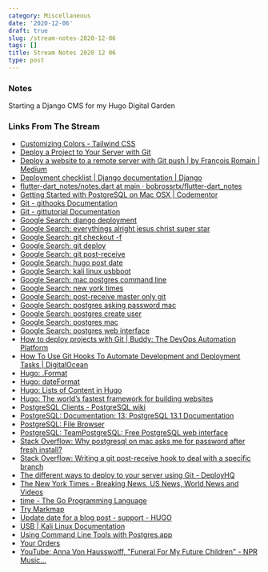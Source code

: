 ```yaml
---
category: Miscellaneous
date: '2020-12-06'
draft: true
slug: /stream-notes-2020-12-06
tags: []
title: Stream Notes 2020 12 06
type: post
---
```



### Notes

Starting a Django CMS for my Hugo Digital Garden


### Links From The Stream


- [Customizing Colors - Tailwind CSS](https://tailwindcss.com/docs/customizing-colors)
- [Deploy a Project to Your Server with Git](https://daveceddia.com/deploy-git-repo-to-server/)
- [Deploy a website to a remote server with Git push | by François Romain | Medium](https://medium.com/@francoisromain/vps-deploy-with-git-fea605f1303b)
- [Deployment checklist | Django documentation | Django](https://docs.djangoproject.com/en/3.1/howto/deployment/checklist/)
- [flutter-dart_notes/notes.dart at main · bobrossrtx/flutter-dart_notes](https://github.com/bobrossrtx/flutter-dart_notes/blob/main/notes.dart)
- [Getting Started with PostgreSQL on Mac OSX | Codementor](https://www.codementor.io/@engineerapart/getting-started-with-postgresql-on-mac-osx-are8jcopb)
- [Git - githooks Documentation](https://git-scm.com/docs/githooks)
- [Git - gittutorial Documentation](https://git-scm.com/docs/gittutorial/2.8.6)
- [Google Search: django deployment](https://www.google.com/search?client=safari&rls=en&q=django+deployment&ie=UTF-8&oe=UTF-8)
- [Google Search: everythings alright jesus christ super star](https://www.google.com/search?client=safari&rls=en&q=everythings+alright+jesus+christ+super+star&ie=UTF-8&oe=UTF-8)
- [Google Search: git checkout -f](https://www.google.com/search?client=safari&rls=en&q=git+checkout+-f&ie=UTF-8&oe=UTF-8)
- [Google Search: git deploy](https://www.google.com/search?client=safari&rls=en&q=git+deploy&ie=UTF-8&oe=UTF-8)
- [Google Search: git post-receive](https://www.google.com/search?client=safari&rls=en&q=git+post-receive&ie=UTF-8&oe=UTF-8)
- [Google Search: hugo post date](https://www.google.com/search?client=safari&rls=en&q=hugo+post+date&ie=UTF-8&oe=UTF-8)
- [Google Search: kali linux usbboot](https://www.google.com/search?client=safari&rls=en&q=kali+linux+usbboot&ie=UTF-8&oe=UTF-8)
- [Google Search: mac postgres command line](https://www.google.com/search?client=safari&rls=en&q=mac+postgres+command+line&ie=UTF-8&oe=UTF-8)
- [Google Search: new york times](https://www.google.com/search?client=safari&rls=en&q=new+york+times&ie=UTF-8&oe=UTF-8)
- [Google Search: post-receive master only git](https://www.google.com/search?client=safari&rls=en&q=post-receive+master+only+git&ie=UTF-8&oe=UTF-8)
- [Google Search: postgres asking password mac](https://www.google.com/search?client=safari&rls=en&q=postgres+asking+password+mac&ie=UTF-8&oe=UTF-8)
- [Google Search: postgres create user](https://www.google.com/search?client=safari&rls=en&q=postgres+create+user&ie=UTF-8&oe=UTF-8)
- [Google Search: postgres mac](https://www.google.com/search?newwindow=1&client=safari&rls=en&ei=BT7NX7ydEcyxggeb5qGIAQ&q=postgres+mac&oq=postgres+mac&gs_lcp=CgZwc3ktYWIQAzIFCAAQkQIyBQgAEJECMgIIADICCAAyAggAMgIIADICCAAyAggAMgIIADICCAA6BAgAEEc6BAgAEA06BAgAEAo6BggAEAcQHlDfLViuX2C9YWgAcAJ4AIABiwGIAbIGkgEDMS42mAEAoAEBqgEHZ3dzLXdpesgBCMABAQ&sclient=psy-ab&ved=0ahUKEwj8s_D8l7rtAhXMmOAKHRtzCBEQ4dUDCAw&uact=5)
- [Google Search: postgres web interface](https://www.google.com/search?client=safari&rls=en&q=postgres+web+interface&ie=UTF-8&oe=UTF-8)
- [How to deploy projects with Git | Buddy: The DevOps Automation Platform](https://buddy.works/blog/how-deploy-projects-with-git)
- [How To Use Git Hooks To Automate Development and Deployment Tasks | DigitalOcean](https://www.digitalocean.com/community/tutorials/how-to-use-git-hooks-to-automate-development-and-deployment-tasks)
- [Hugo: .Format](https://gohugo.io/functions/format/)
- [Hugo: dateFormat](https://gohugo.io/functions/dateformat/)
- [Hugo: Lists of Content in Hugo](https://gohugo.io/templates/lists/)
- [Hugo: The world’s fastest framework for building websites](https://gohugo.io/)
- [PostgreSQL Clients - PostgreSQL wiki](https://wiki.postgresql.org/wiki/PostgreSQL_Clients)
- [PostgreSQL: Documentation: 13: PostgreSQL 13.1 Documentation](https://www.postgresql.org/docs/13/index.html)
- [PostgreSQL: File Browser](https://www.postgresql.org/ftp/pgadmin/pgadmin4/v4.28/macos/)
- [PostgreSQL: TeamPostgreSQL: Free PostgreSQL web interface](https://www.postgresql.org/about/news/teampostgresql-free-postgresql-web-interface-1396/)
- [Stack Overflow: Why postgresql on mac asks me for password after fresh install?](https://stackoverflow.com/questions/46781471/why-postgresql-on-mac-asks-me-for-password-after-fresh-install)
- [Stack Overflow: Writing a git post-receive hook to deal with a specific branch](https://stackoverflow.com/questions/7351551/writing-a-git-post-receive-hook-to-deal-with-a-specific-branch)
- [The different ways to deploy to your server using Git - DeployHQ](https://www.deployhq.com/git/deploy-websites-with-git)
- [The New York Times - Breaking News, US News, World News and Videos](https://www.nytimes.com/)
- [time - The Go Programming Language](https://golang.org/pkg/time/)
- [Try Markmap](https://markmap.js.org/repl/)
- [Update date for a blog post - support - HUGO](https://discourse.gohugo.io/t/update-date-for-a-blog-post/8041/5)
- [USB | Kali Linux Documentation](https://www.kali.org/docs/usb/)
- [Using Command Line Tools with Postgres.app](https://postgresapp.com/documentation/cli-tools.html)
- [Your Orders](https://www.amazon.com/gp/your-account/order-history/ref=ppx_yo_dt_b_search?opt=ab&search=logitech)
- [YouTube: Anna Von Hausswolff, "Funeral For My Future Children" - NPR Music...](https://www.youtube.com/watch?v=n8YhnF0ng4c)
